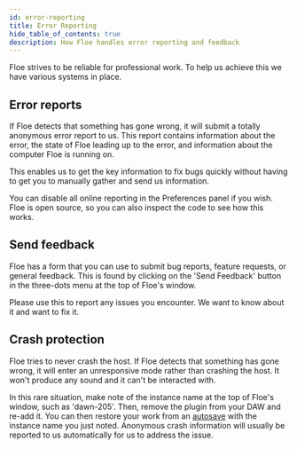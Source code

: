 ```yaml
---
id: error-reporting
title: Error Reporting
hide_table_of_contents: true
description: How Floe handles error reporting and feedback
---
```


<!--
SPDX-FileCopyrightText: 2025 Sam Windell
SPDX-License-Identifier: MIT
-->

Floe strives to be reliable for professional work. To help us achieve this we have various systems in place.

## Error reports
If Floe detects that something has gone wrong, it will submit a totally anonymous error report to us. This report contains information about the error, the state of Floe leading up to the error, and information about the computer Floe is running on. 

This enables us to get the key information to fix bugs quickly without having to get you to manually gather and send us information.

You can disable all online reporting in the Preferences panel if you wish. Floe is open source, so you can also inspect the code to see how this works.

## Send feedback
Floe has a form that you can use to submit bug reports, feature requests, or general feedback. This is found by clicking on the 'Send Feedback' button in the <FAIcon icon="fa-solid fa-ellipsis-v" /> three-dots menu at the top of Floe's window.

Please use this to report any issues you encounter. We want to know about it and want to fix it.

## Crash protection
Floe tries to never crash the host. If Floe detects that something has gone wrong, it will enter an unresponsive mode rather than crashing the host. It won't produce any sound and it can't be interacted with. 

In this rare situation, make note of the instance name at the top of Floe's window, such as 'dawn-205'. Then, remove the plugin from your DAW and re-add it. You can then restore your work from an [autosave](/docs/usage/autosave) with the instance name you just noted. Anonymous crash information will usually be reported to us automatically for us to address the issue.
